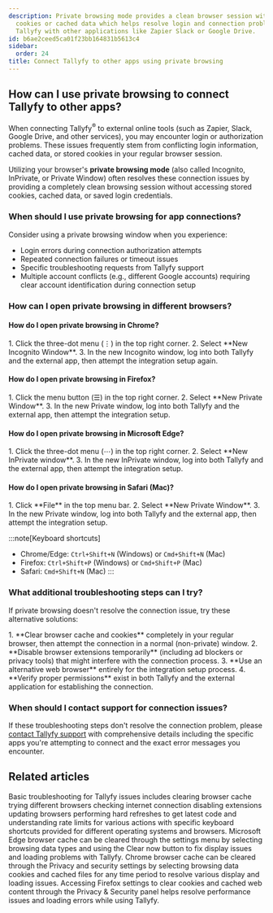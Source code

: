 ```yaml
---
description: Private browsing mode provides a clean browser session without stored
  cookies or cached data which helps resolve login and connection problems when integrating
  Tallyfy with other applications like Zapier Slack or Google Drive.
id: b6ae2ceed5ca01f23bb164831b5613c4
sidebar:
  order: 24
title: Connect Tallyfy to other apps using private browsing
---
```



## How can I use private browsing to connect Tallyfy to other apps?

When connecting Tallyfy<sup>®</sup> to external online tools (such as Zapier, Slack, Google Drive, and other services), you may encounter login or authorization problems. These issues frequently stem from conflicting login information, cached data, or stored cookies in your regular browser session.

Utilizing your browser's **private browsing mode** (also called Incognito, InPrivate, or Private Window) often resolves these connection issues by providing a completely clean browsing session without accessing stored cookies, cached data, or saved login credentials.

### When should I use private browsing for app connections?

Consider using a private browsing window when you experience:
- Login errors during connection authorization attempts
- Repeated connection failures or timeout issues
- Specific troubleshooting requests from Tallyfy support
- Multiple account conflicts (e.g., different Google accounts) requiring clear account identification during connection setup

### How can I open private browsing in different browsers?

#### How do I open private browsing in Chrome?
<Steps>
1. Click the three-dot menu (⋮) in the top right corner.
2. Select **New Incognito Window**.
3. In the new Incognito window, log into both Tallyfy and the external app, then attempt the integration setup again.
</Steps>

#### How do I open private browsing in Firefox?
<Steps>
1. Click the menu button (☰) in the top right corner.
2. Select **New Private Window**.
3. In the new Private window, log into both Tallyfy and the external app, then attempt the integration setup.
</Steps>

#### How do I open private browsing in Microsoft Edge?
<Steps>
1. Click the three-dot menu (⋯) in the top right corner.
2. Select **New InPrivate window**.
3. In the new InPrivate window, log into both Tallyfy and the external app, then attempt the integration setup.
</Steps>

#### How do I open private browsing in Safari (Mac)?
<Steps>
1. Click **File** in the top menu bar.
2. Select **New Private Window**.
3. In the new Private window, log into both Tallyfy and the external app, then attempt the integration setup.
</Steps>

:::note[Keyboard shortcuts]
*   Chrome/Edge: `Ctrl+Shift+N` (Windows) or `Cmd+Shift+N` (Mac)
*   Firefox: `Ctrl+Shift+P` (Windows) or `Cmd+Shift+P` (Mac)
*   Safari: `Cmd+Shift+N` (Mac)
:::

### What additional troubleshooting steps can I try?

If private browsing doesn't resolve the connection issue, try these alternative solutions:

<Steps>
1. **Clear browser cache and cookies** completely in your regular browser, then attempt the connection in a normal (non-private) window.
2. **Disable browser extensions temporarily** (including ad blockers or privacy tools) that might interfere with the connection process.
3. **Use an alternative web browser** entirely for the integration setup process.
4. **Verify proper permissions** exist in both Tallyfy and the external application for establishing the connection.
</Steps>

### When should I contact support for connection issues?

If these troubleshooting steps don't resolve the connection problem, please [contact Tallyfy support](/products/pro/miscellaneous/support/how-can-i-contact-tallyfys-support-team/) with comprehensive details including the specific apps you're attempting to connect and the exact error messages you encounter.


## Related articles
<CardGrid>
<LinkTitleCard header="<b>Miscellaneous > Troubleshooting</b>" href="/products/pro/miscellaneous/troubleshooting/" > Basic troubleshooting for Tallyfy issues includes clearing browser cache trying different browsers checking internet connection disabling extensions updating browsers performing hard refreshes to get latest code and understanding rate limits for various actions with specific keyboard shortcuts provided for different operating systems and browsers. </LinkTitleCard>
<LinkTitleCard header="<b>Troubleshooting > Clear cache in Edge</b>" href="/products/pro/miscellaneous/troubleshooting/clear-cache-edge/" > Microsoft Edge browser cache can be cleared through the settings menu by selecting browsing data types and using the Clear now button to fix display issues and loading problems with Tallyfy. </LinkTitleCard>
<LinkTitleCard header="<b>Troubleshooting > Clear cache in Chrome</b>" href="/products/pro/miscellaneous/troubleshooting/clear-cache-chrome/" > Chrome browser cache can be cleared through the Privacy and security settings by selecting browsing data cookies and cached files for any time period to resolve various display and loading issues. </LinkTitleCard>
<LinkTitleCard header="<b>Troubleshooting > Clear cache in Firefox</b>" href="/products/pro/miscellaneous/troubleshooting/clear-cache-firefox/" > Accessing Firefox settings to clear cookies and cached web content through the Privacy & Security panel helps resolve performance issues and loading errors while using Tallyfy. </LinkTitleCard>
</CardGrid>
